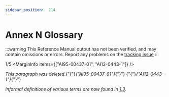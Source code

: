 ```yaml
---
sidebar_position:  214
---
```


# Annex N Glossary

:::warning
This Reference Manual output has not been verified,
and may contain omissions or errors.
Report any problems on the [tracking issue](https://github.com/ada-lang-io/ada-lang-io/issues/20)
:::


<MarginText>1/5</MarginText>
<MarginInfo items={["AI95-00437-01", "AI12-0443-1"]} />
<p><em>This paragraph was deleted.</em>{"{"}<em>{"AI95-00437-01"}</em>{"}"} {"{"}<em>{"AI12-0443-1"}</em>{"}"}  <br /></p>

<p><em>Informal definitions of various terms are now found in <a href="../AA-1/AA-1.3">1.3</a>.</em> <br /></p>

